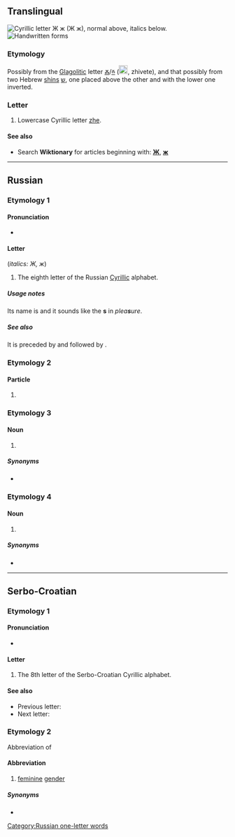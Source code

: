 {{also|Ж|ӝ|-ж|ж.|җ}}
{{character info/new}}
==Translingual==
{{wikipedia|Zhe (Cyrillic)}}
[[Image:Cyrillic ZH.png|thumb|right|Cyrillic letter '''Ж ж''' (''Ж ж''), normal above, italics below.]]
[[File:08-Russian alphabet-Ж ж.svg|thumb|Handwritten forms]]

===Etymology===
Possibly from the [[Glagolitic]] letter [[Ⰶ]]/[[ⰶ]] ([[Image:GlagolitsaZhivete.gif|20px]], zhivete), and that possibly from two Hebrew [[shin#Etymology 2|shin]]s [[ש]], one placed above the other and with the lower one inverted.

===Letter===
{{head|mul|letter|lower case||upper case|Ж}}

# Lowercase Cyrillic letter [[zhe]].

====See also====
* Search '''Wiktionary''' for articles beginning with: '''[[Special:Prefixindex/Ж|Ж]]''', '''[[Special:Prefixindex/ж|ж]]'''

----

==Russian==

===Etymology 1===

====Pronunciation====
* {{ru-IPA-manual|[ʐ]}}

====Letter====
{{head|ru|letter|lower case||upper case|Ж}} (''italics: Ж, ж'')

# The eighth letter of the Russian [[Cyrillic]] alphabet.

=====Usage notes=====
Its name is {{m|ru|же}} and it sounds like the '''s''' in ''plea'''s'''ure''.

=====See also=====
It is preceded by {{m|ru|ё|Ё}} and followed by {{m|ru|з|З}}.

===Etymology 2===

====Particle====
{{head|ru|particle}}

# {{apocopic form of|же|lang=ru}}

===Etymology 3===

====Noun====
{{ru-noun||m-in}}

# {{lb|ru|grammar}} {{abbreviation of|же́нский род||feminine gender|lang=ru}}

=====Synonyms=====
* {{l|ru|ж.}}

===Etymology 4===

====Noun====
{{ru-noun||f-in}}

# {{abbreviation of|[[женский|же́нская]] [[убо́рная]]||[[ladies' room]], women's [[toilet]]|lang=ru}}

=====Synonyms=====
* {{l|ru|Ж}}

[[Category:Russian one-letter words]]

----

==Serbo-Croatian==

===Etymology 1===
{{rfe|lang=sh}}

====Pronunciation====
* {{qualifier|phoneme}} {{IPA|/ʒ/|lang=sh}}

====Letter====
{{head|sh|letter|lower case||upper case|Ж}}

# The 8th letter of the Serbo-Croatian Cyrillic alphabet.

====See also====
* Previous letter: {{l|sh|е|sc=Cyrl}}
* Next letter: {{l|sh|з|sc=Cyrl}}

===Etymology 2===
Abbreviation of {{m|sh||[[женски#Serbo-Croatian|женски]] [[род#Serbo-Croatian|род]]|sc=Cyrl}}

====Abbreviation====
{{rfc-header|Abbreviation}}
{{head|sh|abbreviation|g=m|Roman spelling|ž}}

# {{lb|sh|grammar}} [[feminine]] [[gender]]

=====Synonyms=====
* {{l|sh|ж.|sc=Cyrl}}